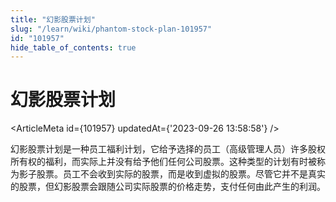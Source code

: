 ```yaml
---
title: "幻影股票计划"
slug: "/learn/wiki/phantom-stock-plan-101957"
id: "101957"
hide_table_of_contents: true
---
```



# 幻影股票计划

<ArticleMeta id={101957} updatedAt={'2023-09-26 13:58:58'} />
<div className='border-solid border-b border-t-0 my-4 border-[var(--ifm-color-gray-300)]' />

幻影股票计划是一种员工福利计划，它给予选择的员工（高级管理人员）许多股权所有权的福利，而实际上并没有给予他们任何公司股票。这种类型的计划有时被称为影子股票。员工不会收到实际的股票，而是收到虚拟的股票。尽管它并不是真实的股票，但幻影股票会跟随公司实际股票的价格走势，支付任何由此产生的利润。
